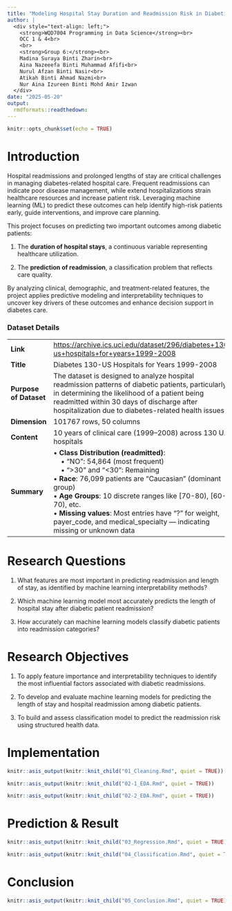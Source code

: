 ---
title: "Modeling Hospital Stay Duration and Readmission Risk in Diabetic Patients Using Machine Learning"
author: |
  <div style="text-align: left;">
    <strong>WQD7004 Programming in Data Science</strong><br>
    OCC 1 & 4<br>
    <br>
    <strong>Group 6:</strong><br>
    Madina Suraya Binti Zharin<br>
    Aina Nazeeefa Binti Muhammad Afifi<br>
    Nurul Afzan Binti Nasir<br>
    Atikah Binti Ahmad Nazmi<br>
    Nur Aina Izureen Binti Mohd Amir Izwan
  </div>
date: "2025-05-20"
output: 
  rmdformats::readthedown:
---

```{=html}
<style>
h1.title {
  text-align: center;
}
h4.author {
  text-align: center;
}
h4.subtitle {
  text-align: center;
}
h4.date {
  text-align: center;
} 
</style>
```

```{r setup, include=FALSE}
knitr::opts_chunk$set(echo = TRUE)
```

# Introduction

Hospital readmissions and prolonged lengths of stay are critical challenges in managing diabetes-related hospital care. Frequent readmissions can indicate poor disease management, while extend hospitalizations strain healthcare resources and increase patient risk. Leveraging machine learning (ML) to predict these outcomes can help identify high-risk patients early, guide interventions, and improve care planning. 

This project focuses on predicting two important outcomes among diabetic patients: 

1. The **duration of hospital stays**, a continuous variable representing healthcare utilization. 

2. The **prediction of readmission**, a classification problem that reflects care quality. 

By analyzing clinical, demographic, and treatment-related features, the project applies predictive modeling and interpretability techniques to uncover key drivers of these outcomes and enhance decision support in diabetes care. 

### Dataset Details

|  |  |
|-----------------------|-------------------------------------------------|
| **Link** | <https://archive.ics.uci.edu/dataset/296/diabetes+130-us+hospitals+for+years+1999-2008> |
| **Title** | Diabetes 130-US Hospitals for Years 1999-2008 |
| **Purpose of Dataset** | The dataset is designed to analyze hospital readmission patterns of diabetic patients, particularly in determining the likelihood of a patient being readmitted within 30 days of discharge after hospitalization due to diabetes-related health issues. |
| **Dimension** | 101767 rows, 50 columns |
| **Content** | 10 years of clinical care (1999–2008) across 130 U.S. hospitals | **Structure** |• Rows:`101,766` patient encounters <br>• Columns: `101,766` patient encounters <br>• Column Types:`13` numeric, `37` categorical <br>• Missing Values: Yes (e.g., `weight`, `payer_code`, etc.) |
| **Summary** | • **Class Distribution (readmitted)**:<br>&nbsp;&nbsp;&nbsp;&nbsp;• "NO": 54,864 (most frequent)<br>&nbsp;&nbsp;&nbsp;&nbsp;• ">30" and "<30": Remaining <br>• **Race**: 76,099 patients are "Caucasian" (dominant group)<br>• **Age Groups**: 10 discrete ranges like [70-80), [60-70), etc.<br>• **Missing values**: Most entries have "?" for weight, payer_code, and medical_specialty — indicating missing or unknown data |

# Research Questions

1. What features are most important in predicting readmission and length of stay, as identified by machine learning interpretability methods? 

2. ⁠Which machine learning model most accurately predicts the length of hospital stay after diabetic patient readmission? 

3. ⁠How accurately can machine learning models classify diabetic patients into readmission categories? 

# Research Objectives

1. To apply feature importance and interpretability techniques to identify the most influential factors associated with diabetic readmissions. 

2. ⁠To develop and evaluate machine learning models for predicting the length of stay and hospital readmission among diabetic patients. 

3. ⁠To build and assess classification model to predict the readmission risk using structured health data. 

# Implementation

```{r echo=FALSE, results='asis'}
knitr::asis_output(knitr::knit_child("01_Cleaning.Rmd", quiet = TRUE))
```

```{r echo=FALSE, results='asis'}
knitr::asis_output(knitr::knit_child("02-1_EDA.Rmd", quiet = TRUE))
```

```{r echo=FALSE, results='asis'}
knitr::asis_output(knitr::knit_child("02-2_EDA.Rmd", quiet = TRUE))
```

# Prediction & Result

```{r echo=FALSE, results='asis'}
knitr::asis_output(knitr::knit_child("03_Regression.Rmd", quiet = TRUE))
```

```{r echo=FALSE, results='asis'}
knitr::asis_output(knitr::knit_child("04_Classification.Rmd", quiet = TRUE))
```

# Conclusion
```{r echo=FALSE, results='asis'}
knitr::asis_output(knitr::knit_child("05_Conclusion.Rmd", quiet = TRUE))
```